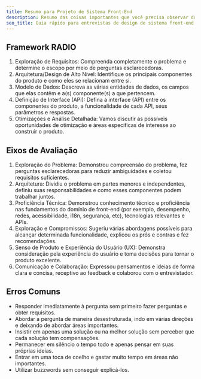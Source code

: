 ```yaml
---
title: Resumo para Projeto de Sistema Front-End
description: Resumo das coisas importantes que você precisa observar durante as entrevistas de design de sistema front-end.
seo_title: Guia rápido para entrevistas de design de sistema front-end
---
```


## Framework RADIO

1.  Exploração de Requisitos: Compreenda completamente o problema e determine o escopo por meio de perguntas esclarecedoras.
2.  Arquitetura/Design de Alto Nível: Identifique os principais componentes do produto e como eles se relacionam entre si.
3.  Modelo de Dados: Descreva as várias entidades de dados, os campos que elas contêm e a(s) componente(s) a que pertencem.
4.  Definição de Interface (API): Defina a interface (API) entre os componentes do produto, a funcionalidade de cada API, seus parâmetros e respostas.
5.  Otimizações e Análise Detalhada: Vamos discutir as possíveis oportunidades de otimização e áreas específicas de interesse ao construir o produto.

## Eixos de Avaliação

1.  Exploração do Problema: Demonstrou compreensão do problema, fez perguntas esclarecedoras para reduzir ambiguidades e coletou requisitos suficientes.
2.  Arquitetura: Dividiu o problema em partes menores e independentes, definiu suas responsabilidades e como esses componentes podem trabalhar juntos.
3.  Proficiência Técnica: Demonstrou conhecimento técnico e proficiência nas fundamentos do domínio de front-end (por exemplo, desempenho, redes, acessibilidade, i18n, segurança, etc), tecnologias relevantes e APIs.
4.  Exploração e Compromissos: Sugeriu várias abordagens possíveis para alcançar determinada funcionalidade, explicou os prós e contras e fez recomendações.
5.  Senso de Produto e Experiência do Usuário (UX): Demonstra consideração pela experiência do usuário e toma decisões para tornar o produto excelente.
6.  Comunicação e Colaboração: Expressou pensamentos e ideias de forma clara e concisa, receptivo ao feedback e colaborou com o entrevistador.

## Erros Comuns

- Responder imediatamente à pergunta sem primeiro fazer perguntas e obter requisitos.
- Abordar a pergunta de maneira desestruturada, indo em várias direções e deixando de abordar áreas importantes.
- Insistir em apenas uma solução ou na melhor solução sem perceber que cada solução tem compensações.
- Permanecer em silêncio o tempo todo e apenas pensar em suas próprias ideias.
- Entrar em uma toca de coelho e gastar muito tempo em áreas não importantes.
- Utilizar buzzwords sem conseguir explicá-los.
